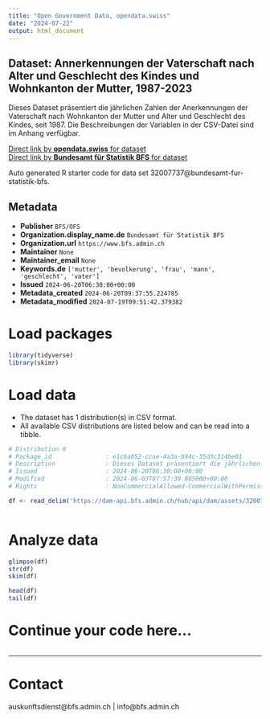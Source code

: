 ```yaml
---
title: "Open Government Data, opendata.swiss"
date: "2024-07-22"
output: html_document
---
```


## Dataset: Annerkennungen der Vaterschaft nach Alter und Geschlecht des Kindes und Wohnkanton der Mutter, 1987-2023

Dieses Dataset präsentiert die jährlichen Zahlen der Anerkennungen der Vaterschaft nach Wohnkanton der Mutter und Alter und Geschlecht des Kindes, seit 1987. Die Beschreibungen der Variablen in der CSV-Datei sind im Anhang verfügbar.

[Direct link by **opendata.swiss** for dataset](https://opendata.swiss/de/dataset/annerkennungen-der-vaterschaft-nach-alter-und-geschlecht-des-kindes-und-wohnkanton-de-1987-2023)<br>
[Direct link by **Bundesamt für Statistik BFS** for dataset](https://www.bfs.admin.ch/asset/de/ts-x-01.04.03.01)

Auto generated R starter code for data set 32007737@bundesamt-fur-statistik-bfs.

## Metadata

- **Publisher** `BFS/OFS`
- **Organization.display_name.de** `Bundesamt für Statistik BFS`
- **Organization.url** `https://www.bfs.admin.ch`
- **Maintainer** `None`
- **Maintainer_email** `None`
- **Keywords.de** `['mutter', 'bevolkerung', 'frau', 'mann', 'geschlecht', 'vater']`
- **Issued** `2024-06-20T06:30:00+00:00`
- **Metadata_created** `2024-06-20T09:37:55.224785`
- **Metadata_modified** `2024-07-19T09:51:42.379382`


# Load packages

```r

library(tidyverse)
library(skimr)

```

# Load data

-   The dataset has 1 distribution(s) in CSV format.
-   All available CSV distributions are listed below and can be read into a tibble.

```r

# Distribution 0
# Package_id               : e1c6a052-ccae-4a3a-b94c-35d3c314be01
# Description              : Dieses Dataset präsentiert die jährlichen Zahlen der Anerkennungen der Vaterschaft nach Wohnkanton der Mutter und Alter und Geschlecht des Kindes, seit 1987. Die Beschreibungen der Variablen in der CSV-Datei sind im Anhang verfügbar.
# Issued                   : 2024-06-20T06:30:00+00:00
# Modified                 : 2024-06-03T07:57:39.885000+00:00
# Rights                   : NonCommercialAllowed-CommercialWithPermission-ReferenceRequired

df <- read_delim('https://dam-api.bfs.admin.ch/hub/api/dam/assets/32007754/master')



```

# Analyze data

```r

glimpse(df)
str(df)
skim(df)

head(df)
tail(df)

```

# Continue your code here...

```r

```

------------------------------------------------------------------------

# Contact

auskunftsdienst@bfs.admin.ch | info@bfs.admin.ch
